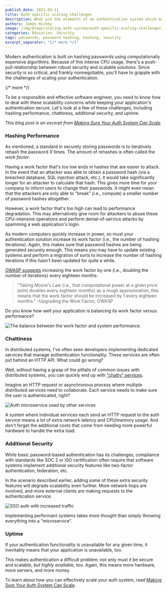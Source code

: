 ```yaml
---
publish_date: 2021-03-11 
title: Auth specific scaling challenges
description: What are the elements of an authentication system which make it difficult to scale?
authors: James Hickey
image: /img/blogs/scaling-auth-system/auth-specific-scaling-challenges-header-image.png
categories: Education, Security
tags: passwords, password hashing, hashing, security
excerpt_separator: "{/* more */}"
---
```


Modern authentication is built on hashing passwords using computationally expensive algorithms. Because of this intense CPU usage, there's a push-pull relationship between robust security and scalable solutions. Since security is so critical, and frankly nonnegotiable, you'll have to grapple with the challenges of scaling your authentication.

{/* more */}

To be a responsible and effective software engineer, you need to know how to deal with these scalability concerns while keeping your application's authentication secure. Let's look at a few of these challenges, including hashing performance, chattiness, additional security, and uptime.

_This blog post is an excerpt from [Making Sure Your Auth System Can Scale](/learn/expert-advice/ciam/making-sure-your-auth-system-scales)._

### Hashing Performance

As mentioned, a standard in securely storing passwords is to iteratively rehash the password _X_ times. The amount of rehashes is often called the _work factor_. 

Having a work factor that's too low ends in hashes that are easier to attack. In the event that an attacker was able to obtain a password hash (via a breached database, SQL injection attack, etc.), it would take significantly longer for an attacker to calculate that hash. This gives more time for your company to inform users to change their passwords. It might even mean that the attackers are only able to "break" (i.e., compute) a smaller number of password hashes altogether.

However, a work factor that's too high can lead to performance degradation. This may alternatively give room for attackers to abuse these CPU-intensive operations and perform denial-of-service attacks by spamming a web application's login.

As modern computers quickly increase in power, so must your authentication solution increase its work factor (i.e., the number of hashing iterations). Again, this makes sure that password hashes are being generated securely enough. This means you may have to update existing systems and perform a migration of sorts to increase the number of hashing iterations if this hasn't been updated for quite a while.

[OWASP suggests](https://cheatsheetseries.owasp.org/cheatsheets/Password_Storage_Cheat_Sheet.html#upgrading-the-work-factor) increasing the work factor by one (i.e., doubling the number of iterations) every eighteen months:

> "Taking Moore's Law (i.e., that computational power at a given price point doubles every eighteen months) as a rough approximation, this means that the work factor should be increased by 1 every eighteen months." –Upgrading the Work Factor, OWASP

Do you know how well your application is balancing its work factor versus performance?

![The balance between the work factor and system performance.](/img/articles/auth-system-scale/work-factor-performance-spectrum.png)

### Chattiness

In distributed systems, I've often seen developers implementing dedicated services that manage authentication functionality. These services are often put behind an HTTP API. What could go wrong?

Well, without having a grasp of the pitfalls of common issues with distributed systems, you can quickly end up with ["chatty" services](https://docs.aws.amazon.com/whitepapers/latest/microservices-on-aws/chattiness.html).

Imagine an HTTP request or asynchronous process where multiple distributed services need to collaborate. Each service needs to make sure the user is authenticated, right?

![Auth microservice used by other services](/img/articles/auth-system-scale/auth-chattiness.png)

A system where individual services each send an HTTP request to the auth service means a lot of extra network latency and CPU/memory usage. And don't forget the additional costs that come from needing more powerful hardware to handle the extra load.

### Additional Security

While basic password-based authentication has its challenges, compliance with standards like SOC 2 or ISO certification often require that software systems implement additional security features like two-factor authentication, federation, etc.

In the scenario described earlier, adding some of these extra security features will degrade scalability even further. More network hops are involved, and more external clients are making requests to the authentication service.

![SSO auth with increased traffic](/img/articles/auth-system-scale/additional-security.png)

Implementing performant systems takes more thought than simply throwing everything into a "microservice".

### Uptime

If your authentication functionality is unavailable for any given time, it inevitably means that your application is unavailable, too.

This makes authentication a difficult problem: not only must it be secure and scalable, _but highly available, too._ Again, this means more hardware, more servers, and more money.

To learn about how you can effectively scale your auth system, read [Making Sure Your Auth System Can Scale](/learn/expert-advice/ciam/making-sure-your-auth-system-scales).

